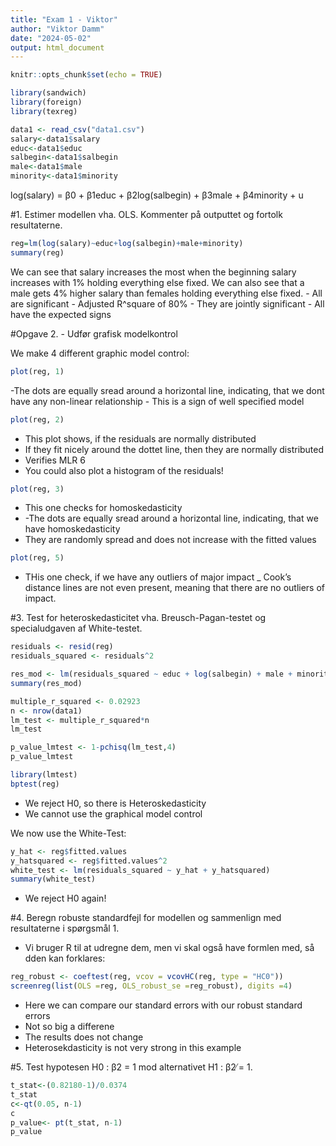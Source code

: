 ```yaml
---
title: "Exam 1 - Viktor"
author: "Viktor Damm"
date: "2024-05-02"
output: html_document
---
```


```r
knitr::opts_chunk$set(echo = TRUE)
```

```r
library(sandwich)
library(foreign)
library(texreg)
```

```r
data1 <- read_csv("data1.csv")
salary<-data1$salary
educ<-data1$educ
salbegin<-data1$salbegin
male<-data1$male
minority<-data1$minority
```

log(salary) = β0 + β1educ + β2log(salbegin) + β3male + β4minority + u

#1. Estimer modellen vha. OLS. Kommenter på outputtet og fortolk resultaterne.
```r
reg=lm(log(salary)~educ+log(salbegin)+male+minority)
summary(reg)
```
We can see that salary increases the most when the beginning salary increases with 1% holding everything else fixed.
We can also see that a male gets 4% higher salary than females holding everything else fixed.
- All are significant
- Adjusted R^square of 80%
- They are jointly significant
- All have the expected signs

#Opgave 2. - Udfør grafisk modelkontrol

We make 4 different graphic model control: 

```r
plot(reg, 1)
```
-The dots are equally sread around a horizontal line, indicating, that we dont have any non-linear relationship 
- This is a sign of well specified model

```r
plot(reg, 2)
```
- This plot shows, if the residuals are normally distributed
- If they fit nicely around the dottet line, then they are normally distributed 
- Verifies MLR 6
- You could also plot a histogram of the residuals!

```r
plot(reg, 3)
```
- This one checks for homoskedasticity
- -The dots are equally sread around a horizontal line, indicating, that we have homoskedasticity
- They are randomly spread and does not increase with the fitted values 

```r
plot(reg, 5)
```
- THis one check, if we have any outliers of major impact
_ Cook's distance lines are not even present, meaning that there are no outliers of impact. 

#3. Test for heteroskedasticitet vha. Breusch-Pagan-testet og specialudgaven af White-testet.

```r
residuals <- resid(reg)
residuals_squared <- residuals^2
```

```r
res_mod <- lm(residuals_squared ~ educ + log(salbegin) + male + minority)
summary(res_mod)
```

```r
multiple_r_squared <- 0.02923
n <- nrow(data1)
lm_test <- multiple_r_squared*n
lm_test
```

```r
p_value_lmtest <- 1-pchisq(lm_test,4)
p_value_lmtest
```

```r
library(lmtest)
bptest(reg)
```
- We reject H0, so there is Heteroskedasticity
- We cannot use the graphical model control

We now use the White-Test: 

```r
y_hat <- reg$fitted.values
y_hatsquared <- reg$fitted.values^2
white_test <- lm(residuals_squared ~ y_hat + y_hatsquared)
summary(white_test)
```
- We reject H0 again!

#4. Beregn robuste standardfejl for modellen og sammenlign med resultaterne i spørgsmål 1.

- Vi bruger R til at udregne dem, men vi skal også have formlen med, så dden kan forklares: 

```r
reg_robust <- coeftest(reg, vcov = vcovHC(reg, type = "HC0"))
screenreg(list(OLS =reg, OLS_robust_se =reg_robust), digits =4)
```
- Here we can compare our standard errors with our robust standard errors
- Not so big a differene
- The results does not change
- Heterosekdasticity is not very strong in this example


#5. Test hypotesen H0 : β2 = 1 mod alternativet H1 : β2 ̸= 1.
```r
t_stat<-(0.82180-1)/0.0374
t_stat
c<-qt(0.05, n-1)
c
p_value<- pt(t_stat, n-1)
p_value
```

